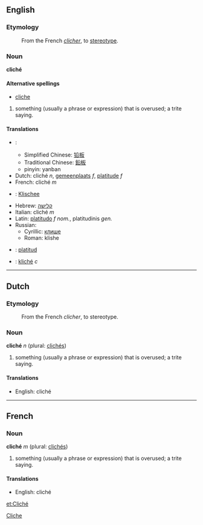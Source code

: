 ==English==
===Etymology===
:From the French ''[[clicher]]'', to [[stereotype]].

===Noun===
'''cliché'''

====Alternative spellings====
*[[cliche]]

#something (usually a phrase or expression) that is overused; a trite saying.

==== Translations ====
*{{zh}}: 
**Simplified Chinese: [[铅板]]
**Traditional Chinese: [[鉛板]] 
**pinyin: yanban
*Dutch: cliché ''n'', [[gemeenplaats]] ''f'', [[platitude]] ''f''
*French: cliché ''m''
*{{de}}: [[Klischee]]
*Hebrew: [[קלישה]]
*Italian: cliché ''m''
*Latin: [[platitudo]] ''f nom.'', platitudinis ''gen.''
*Russian:
**Cyrillic: [[клише]]
**Roman: klishe
*{{es}}: [[platitud]]
*{{sv}}: [[kliché]] ''c''

----

==Dutch==
===Etymology===
:From the French ''clicher'', to stereotype.

===Noun===
'''cliché''' ''n'' (plural: [[clichés]])

#something (usually a phrase or expression) that is overused; a trite saying.

==== Translations ====
*English: cliché

----

==French==
===Noun===
'''cliché''' ''m'' (plural: [[clichés]])

#something (usually a phrase or expression) that is overused; a trite saying.

==== Translations ====
*English: cliché

[[Category:English words spelled with diacritics or ligatures|Cliche]]

[[et:Cliché]]